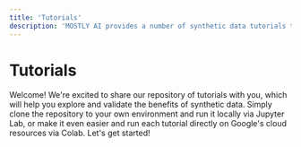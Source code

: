 ```yaml
---
title: 'Tutorials'
description: 'MOSTLY AI provides a number of synthetic data tutorials that you can explore and run in Jupyter Lab or run directly in Google Colab.'
---
```



# Tutorials

Welcome! We're excited to share our <Link href="https://github.com/mostly-ai/mostly-tutorials/" target="_blank">repository</Link> of tutorials with you, which will help you explore and validate the benefits of synthetic data. Simply clone the repository to your own environment and run it locally via Jupyter Lab, or make it even easier and run each tutorial directly on Google's cloud resources via Colab. Let's get started!

<TutorialsTable />
